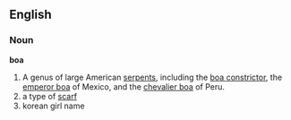 ==English==
===Noun===
'''boa'''

#A genus of large American [[serpent]]s, including the [[boa constrictor]], the [[emperor boa]] of Mexico, and the [[chevalier boa]] of Peru.
# a type of [[scarf]]
# korean girl name